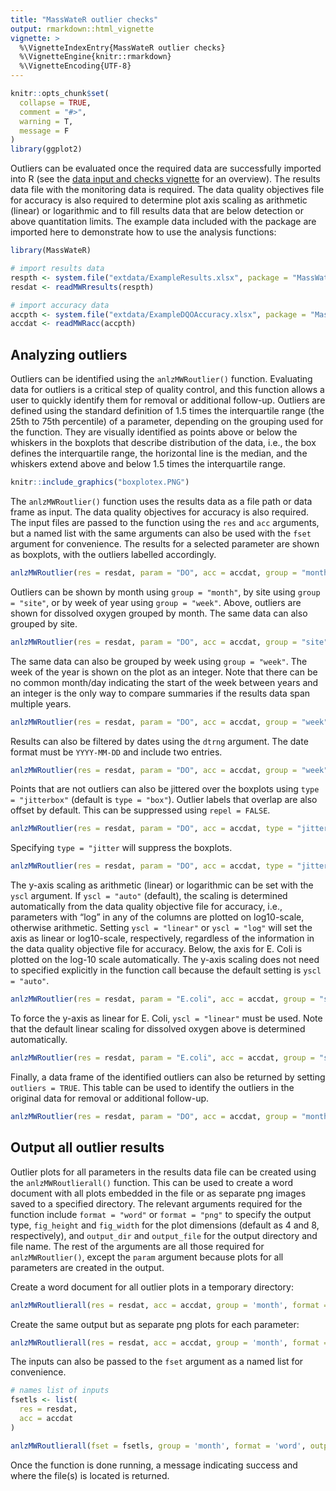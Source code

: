 ```yaml
---
title: "MassWateR outlier checks"
output: rmarkdown::html_vignette
vignette: >
  %\VignetteIndexEntry{MassWateR outlier checks}
  %\VignetteEngine{knitr::rmarkdown}
  %\VignetteEncoding{UTF-8}
---
```


```r
knitr::opts_chunk$set(
  collapse = TRUE,
  comment = "#>", 
  warning = T, 
  message = F
)
library(ggplot2)
```

Outliers can be evaluated once the required data are successfully imported into R (see the [data input and checks vignette](https://massbays-tech.github.io/MassWateR/articles/inputs.html) for an overview).  The results data file with the monitoring data is required.  The data quality objectives file for accuracy is also required to determine plot axis scaling as arithmetic (linear) or logarithmic and to fill results data that are below detection or above quantitation limits. The example data included with the package are imported here to demonstrate how to use the analysis functions:

```r
library(MassWateR)

# import results data
respth <- system.file("extdata/ExampleResults.xlsx", package = "MassWateR")
resdat <- readMWRresults(respth)

# import accuracy data
accpth <- system.file("extdata/ExampleDQOAccuracy.xlsx", package = "MassWateR")
accdat <- readMWRacc(accpth)
```

## Analyzing outliers

Outliers can be identified using the `anlzMWRoutlier()` function.  Evaluating data for outliers is a critical step of quality control, and this function allows a user to quickly identify them for removal or additional follow-up.  Outliers are defined using the standard definition of 1.5 times the interquartile range (the 25th to 75th percentile) of a parameter, depending on the grouping used for the function.  They are visually identified as points above or below the whiskers in the boxplots that describe distribution of the data, i.e., the box defines the interquartile range, the horizontal line is the median, and the whiskers extend above and below 1.5 times the interquartile range.  

```r
knitr::include_graphics("boxplotex.PNG")
```

The `anlzMWRoutlier()` function uses the results data as a file path or data frame as input. The data quality objectives for accuracy is also required.  The input files are passed to the function using the `res` and `acc` arguments, but a named list with the same arguments can also be used with the `fset` argument for convenience. The results for a selected parameter are shown as boxplots, with the outliers labelled accordingly.

```r
anlzMWRoutlier(res = resdat, param = "DO", acc = accdat, group = "month")
```

Outliers can be shown by month using `group = "month"`, by site using `group = "site"`, or by week of year using `group = "week"`. Above, outliers are shown for dissolved oxygen grouped by month. The same data can also grouped by site.

```r
anlzMWRoutlier(res = resdat, param = "DO", acc = accdat, group = "site")
```

The same data can also be grouped by week using `group = "week"`.  The week of the year is shown on the plot as an integer. Note that there can be no common month/day indicating the start of the week between years and an integer is the only way to compare summaries if the results data span multiple years. 

```r
anlzMWRoutlier(res = resdat, param = "DO", acc = accdat, group = "week")
```

Results can also be filtered by dates using the `dtrng` argument. The date format must be `YYYY-MM-DD` and include two entries. 

```r
anlzMWRoutlier(res = resdat, param = "DO", acc = accdat, group = "week", dtrng = c("2022-05-01", "2022-07-31"))
```

Points that are not outliers can also be jittered over the boxplots using `type = "jitterbox"` (default is `type = "box"`). Outlier labels that overlap are also offset by default.  This can be suppressed using `repel = FALSE`. 

```r
anlzMWRoutlier(res = resdat, param = "DO", acc = accdat, type = "jitterbox", group = "month", repel = FALSE)
```

Specifying `type = "jitter` will suppress the boxplots. 

```r
anlzMWRoutlier(res = resdat, param = "DO", acc = accdat, type = "jitter", group = "month")
```

The y-axis scaling as arithmetic (linear) or logarithmic can be set with the `yscl` argument.  If `yscl = "auto"` (default), the scaling is  determined automatically from the data quality objective file for accuracy, i.e., parameters with "log" in any of the columns are plotted on log10-scale, otherwise arithmetic. Setting `yscl = "linear"` or `yscl = "log"` will set the axis as linear or log10-scale, respectively, regardless of the information in the data quality objective file for accuracy. Below, the axis for E. Coli is plotted on the log-10 scale automatically.  The y-axis scaling does not need to specified explicitly in the function call because the default setting is `yscl = "auto"`. 

```r
anlzMWRoutlier(res = resdat, param = "E.coli", acc = accdat, group = "site")
```

To force the y-axis as linear for E. Coli, `yscl = "linear"` must be used. Note that the default linear scaling for dissolved oxygen above is determined automatically.

```r
anlzMWRoutlier(res = resdat, param = "E.coli", acc = accdat, group = "site", yscl = "linear")
```

Finally, a data frame of the identified outliers can also be returned by setting `outliers = TRUE`.  This table can be used to identify the outliers in the original data for removal or additional follow-up.

```r
anlzMWRoutlier(res = resdat, param = "DO", acc = accdat, group = "month", outliers = TRUE)
```

## Output all outlier results

Outlier plots for all parameters in the results data file can be created using the `anlzMWRoutlierall()` function. This can be used to create a word document with all plots embedded in the file or as separate png images saved to a specified directory.  The relevant arguments required for the function include `format = "word"` or `format = "png"` to specify the output type, `fig_height` and `fig_width` for the plot dimensions (default as 4 and 8, respectively), and `output_dir` and `output_file` for the output directory and file name.  The rest of the arguments are all those required for `anlzMWRoutlier()`, except the `param` argument because plots for all parameters are created in the output. 

Create a word document for all outlier plots in a temporary directory:

```r
anlzMWRoutlierall(res = resdat, acc = accdat, group = 'month', format = 'word', output_dir = tempdir())
```

Create the same output but as separate png plots for each parameter:

```r
anlzMWRoutlierall(res = resdat, acc = accdat, group = 'month', format = 'png', output_dir = tempdir())
```

The inputs can also be passed to the `fset` argument as a named list for convenience.

```r
# names list of inputs
fsetls <- list(
  res = resdat, 
  acc = accdat
)

anlzMWRoutlierall(fset = fsetls, group = 'month', format = 'word', output_dir = tempdir())
```

Once the function is done running, a message indicating success and where the file(s) is located is returned.
